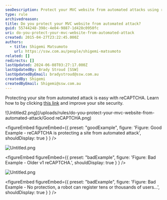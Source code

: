 ```yaml
---
seoDescription: Protect your MVC website from automated attacks using reCAPTCHA and ensure secure user registration.
type: rule
archivedreason:
title: Do you protect your MVC website from automated attack?
guid: 55744248-398c-4e04-9887-1d428c0950fc
uri: do-you-protect-your-mvc-website-from-automated-attack
created: 2015-04-27T23:22:45.000Z
authors:
  - title: Shigemi Matsumoto
    url: https://ssw.com.au/people/shigemi-matsumoto
related: []
redirects: []
lastUpdated: 2024-06-08T03:27:17.000Z
lastUpdatedBy: Brady Stroud [SSW]
lastUpdatedByEmail: bradystroud@ssw.com.au
createdBy: Shigemi
createdByEmail: Shigemi@ssw.com.au
---
```


Protecting your site from automated attack is easy with reCAPTCHA.
Learn how to by clicking [this link](https://shigemimatsumoto.wordpress.com/2015/04/27/protecting-mvc-web-application-with-recaptcha-22/) and improve your site security.

![Untitled2.png](/uploads/rules/do-you-protect-your-mvc-website-from-automated-attack/Good reCAPTCHA.png)

<figureEmbed figureEmbed={{
  preset: "goodExample",
  figure: 'Figure: Good Example - reCAPTCHA is protecting a site from automated attack',
  shouldDisplay: true
} } />

![Untitled.png](/uploads/rules/do-you-protect-your-mvc-website-from-automated-attack/abd5fe_Untitled2.png)

<figureEmbed figureEmbed={{
  preset: "badExample",
  figure: 'Figure: Bad Example - Older v1 reCAPTCHA.',
  shouldDisplay: true
} } />


![Untitled.png](/uploads/rules/do-you-protect-your-mvc-website-from-automated-attack/4141c3_Untitled.png)

<figureEmbed figureEmbed={{
  preset: "badExample",
  figure: 'Figure: Bad Example - No protection, a robot can register tens or thousands of users...',
  shouldDisplay: true
} } />
